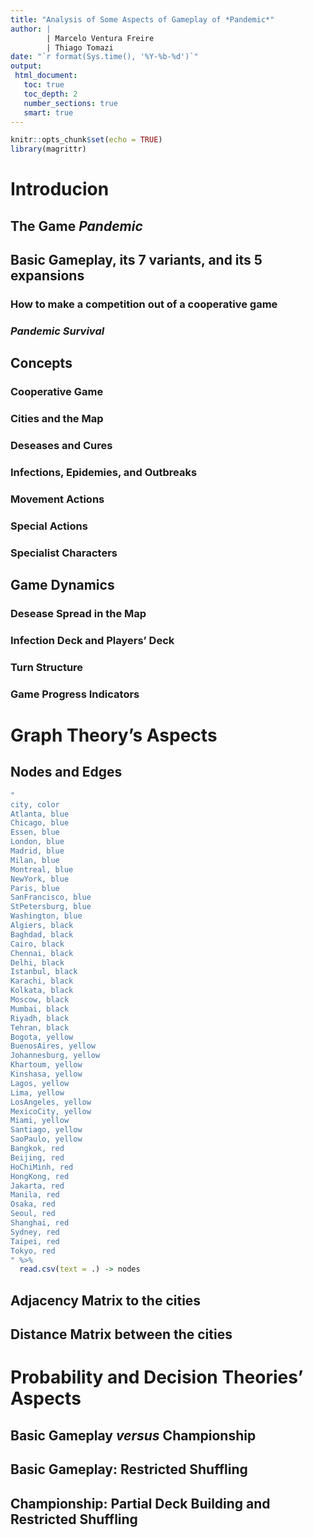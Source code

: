 ```yaml
---
title: "Analysis of Some Aspects of Gameplay of *Pandemic*"
author: |
        | Marcelo Ventura Freire
        | Thiago Tomazi
date: "`r format(Sys.time(), '%Y-%b-%d')`"
output: 
 html_document:
   toc: true
   toc_depth: 2
   number_sections: true
   smart: true
---
```


```r
knitr::opts_chunk$set(echo = TRUE)
library(magrittr)
```

# Introducion 

## The Game *Pandemic*

## Basic Gameplay, its 7 variants, and its 5 expansions

### How to make a competition out of a cooperative game

### *Pandemic Survival*

## Concepts

### Cooperative Game

### Cities and the Map

### Deseases and Cures

### Infections, Epidemies, and Outbreaks

### Movement Actions

### Special Actions

### Specialist Characters

## Game Dynamics

### Desease Spread in the Map

### Infection Deck and Players' Deck

### Turn Structure

### Game Progress Indicators

# Graph Theory's Aspects

## Nodes and Edges

```r
"
city, color
Atlanta, blue
Chicago, blue
Essen, blue
London, blue
Madrid, blue
Milan, blue
Montreal, blue
NewYork, blue
Paris, blue
SanFrancisco, blue
StPetersburg, blue
Washington, blue
Algiers, black
Baghdad, black
Cairo, black
Chennai, black
Delhi, black
Istanbul, black
Karachi, black
Kolkata, black
Moscow, black
Mumbai, black
Riyadh, black
Tehran, black
Bogota, yellow
BuenosAires, yellow
Johannesburg, yellow
Khartoum, yellow
Kinshasa, yellow
Lagos, yellow
Lima, yellow
LosAngeles, yellow
MexicoCity, yellow
Miami, yellow
Santiago, yellow
SaoPaulo, yellow
Bangkok, red
Beijing, red
HoChiMinh, red
HongKong, red
Jakarta, red
Manila, red
Osaka, red
Seoul, red
Shanghai, red
Sydney, red
Taipei, red
Tokyo, red
" %>%
  read.csv(text = .) -> nodes
```



## Adjacency Matrix to the cities

## Distance Matrix between the cities

# Probability and Decision Theories' Aspects

## Basic Gameplay *versus* Championship

## Basic Gameplay: Restricted Shuffling 

## Championship: Partial Deck Building and Restricted Shuffling 



